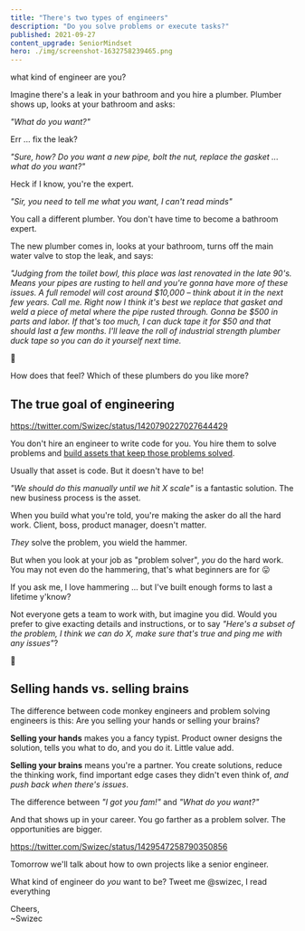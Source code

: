 ```yaml
---
title: "There's two types of engineers"
description: "Do you solve problems or execute tasks?"
published: 2021-09-27
content_upgrade: SeniorMindset
hero: ./img/screenshot-1632758239465.png
---
```


what kind of engineer are you?

Imagine there's a leak in your bathroom and you hire a plumber. Plumber shows up, looks at your bathroom and asks:

_"What do you want?"_

Err ... fix the leak?

_"Sure, how? Do you want a new pipe, bolt the nut, replace the gasket ... what do you want?"_

Heck if I know, you're the expert.

_"Sir, you need to tell me what you want, I can't read minds"_

You call a different plumber. You don't have time to become a bathroom expert.

The new plumber comes in, looks at your bathroom, turns off the main water valve to stop the leak, and says:

_"Judging from the toilet bowl, this place was last renovated in the late 90's. Means your pipes are rusting to hell and you're gonna have more of these issues. A full remodel will cost around $10,000 – think about it in the next few years. Call me. Right now I think it's best we replace that gasket and weld a piece of metal where the pipe rusted through. Gonna be $500 in parts and labor. If that's too much, I can duck tape it for $50 and that should last a few months. I'll leave the roll of industrial strength plumber duck tape so you can do it yourself next time._

🤩

How does that feel? Which of these plumbers do you like more?

## The true goal of engineering

https://twitter.com/Swizec/status/1420790227027644429

You don't hire an engineer to write code for you. You hire them to solve problems and [build assets that keep those problems solved](https://swizec.com/blog/why-engineers-are-worth-so-much/).

Usually that asset is code. But it doesn't have to be!

_"We should do this manually until we hit X scale"_ is a fantastic solution. The new business process is the asset.

When you build what you're told, you're making the asker do all the hard work. Client, boss, product manager, doesn't matter.

_They_ solve the problem, you wield the hammer.

But when you look at your job as "problem solver", _you_ do the hard work. You may not even do the hammering, that's what beginners are for 😛

If you ask me, I love hammering ... but I've built enough forms to last a lifetime y'know?

Not everyone gets a team to work with, but imagine you did. Would you prefer to give exacting details and instructions, or to say _"Here's a subset of the problem, I think we can do X, make sure that's true and ping me with any issues"_?

🤔

## Selling hands vs. selling brains

The difference between code monkey engineers and problem solving engineers is this: Are you selling your hands or selling your brains?

**Selling your hands** makes you a fancy typist. Product owner designs the solution, tells you what to do, and you do it. Little value add.

**Selling your brains** means you're a partner. You create solutions, reduce the thinking work, find important edge cases they didn't even think of, _and push back when there's issues_.

The difference between _"I got you fam!"_ and _"What do you want?"_

And that shows up in your career. You go farther as a problem solver. The opportunities are bigger.

https://twitter.com/Swizec/status/1429547258790350856

Tomorrow we'll talk about how to own projects like a senior engineer.

What kind of engineer do _you_ want to be? Tweet me @swizec, I read everything

Cheers,<br/>
~Swizec
